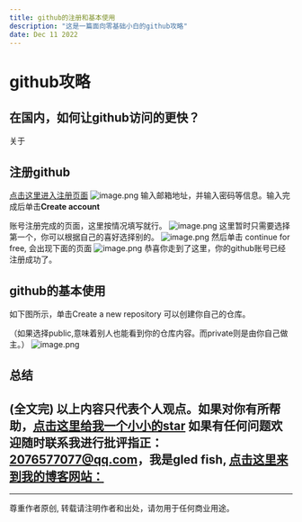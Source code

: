 ```yaml
---
title: github的注册和基本使用
description: "这是一篇面向零基础小白的github攻略"
date: Dec 11 2022
---
```


# github攻略
## 在国内，如何让github访问的更快？
关于

## 注册github
[点击这里进入注册页面](https://github.com/signup?source=login)
![image.png](https://s2.loli.net/2022/12/11/oybh9cl3IRXFJPT.png)
输入邮箱地址，并输入密码等信息。输入完成后单击**Create account**

账号注册完成的页面，这里按情况填写就行。
![image.png](https://s2.loli.net/2022/12/11/vNh7JCTezfM3LEo.png)
这里暂时只需要选择第一个，你可以根据自己的喜好选择别的。
![image.png](https://s2.loli.net/2022/12/11/LkOy4UtiweHnrAC.png)
然后单击 continue for free, 会出现下面的页面
![image.png](https://s2.loli.net/2022/12/11/2ZS1UMny9uEIfq5.png)
恭喜你走到了这里，你的github账号已经注册成功了。
## github的基本使用
如下图所示，单击Create a new repository 可以创建你自己的仓库。

（如果选择public,意味着别人也能看到你的仓库内容。而private则是由你自己做主。）
![image.png](https://s2.loli.net/2022/12/11/SJHl5IT4ynUvkps.png)
## 总结
















(全文完)
以上内容只代表个人观点。如果对你有所帮助，[点击这里给我一个小小的star](https://github.com/gledfish/blog)
如果有任何问题欢迎随时联系我进行批评指正：2076577077@qq.com，我是gled fish, [点击这里来到我的博客网站：](https://gledfish.netlify.app/)
---
---
尊重作者原创, 转载请注明作者和出处，请勿用于任何商业用途。
